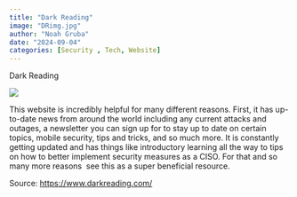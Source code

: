 ```yaml
---
title: "Dark Reading"
image: "DRimg.jpg"
author: "Noah Gruba"
date: "2024-09-04"
categories: [Security , Tech, Website]
---
```


Dark Reading

![](DRimg.jpg)

This website is incredibly helpful for many different reasons. First, it has up-to-date news from around the world including any current attacks and outages, a newsletter you can sign up for to stay up to date on certain topics, mobile security, tips and tricks, and so much more. It is constantly getting updated and has things like introductory learning all the way to tips on how to better implement security measures as a CISO. For that and so many more reasons  see this as a super beneficial resource.

Source: <https://www.darkreading.com/>
